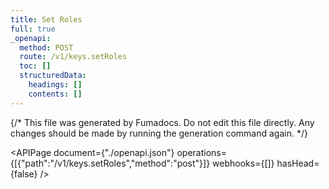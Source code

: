 ```yaml
---
title: Set Roles
full: true
_openapi:
  method: POST
  route: /v1/keys.setRoles
  toc: []
  structuredData:
    headings: []
    contents: []
---
```


{/* This file was generated by Fumadocs.
Do not edit this file directly. Any changes should be made by running the generation command again. */}

<APIPage document={"./openapi.json"} operations={[{"path":"/v1/keys.setRoles","method":"post"}]} webhooks={[]} hasHead={false} />